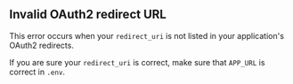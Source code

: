 ## Invalid OAuth2 redirect URL
This error occurs when your `redirect_uri` is not listed in your application's OAuth2 redirects.

If you are sure your `redirect_uri` is correct, make sure that `APP_URL` is correct in `.env`.